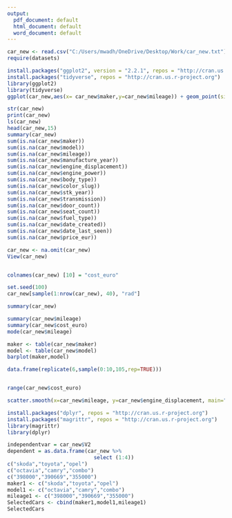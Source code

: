 ```yaml
---
output:
  pdf_document: default
  html_document: default
  word_document: default
---
```

```r
car_new <- read.csv("C:/Users/mwadh/OneDrive/Desktop/Work/car_new.txt")
require(datasets)

install.packages("ggplot2", version = "2.2.1", repos = "http://cran.us.r-project.org")
install.packages("tidyverse", repos = "http://cran.us.r-project.org")
library(ggplot2)
library(tidyverse)
ggplot(car_new,aes(x= car_new$maker,y=car_new$mileage)) + geom_point(size=1.2, color="steelblue")

str(car_new)
print(car_new)
ls(car_new)
head(car_new,15)
summary(car_new)
sum(is.na(car_new$maker))
sum(is.na(car_new$model))
sum(is.na(car_new$mileage))
sum(is.na(car_new$manufacture_year))
sum(is.na(car_new$engine_displacement))
sum(is.na(car_new$engine_power))
sum(is.na(car_new$body_type))
sum(is.na(car_new$color_slug))
sum(is.na(car_new$stk_year))
sum(is.na(car_new$transmission))
sum(is.na(car_new$door_count))
sum(is.na(car_new$seat_count))
sum(is.na(car_new$fuel_type))
sum(is.na(car_new$date_created))
sum(is.na(car_new$date_last_seen))
sum(is.na(car_new$price_eur))

car_new <- na.omit(car_new)
View(car_new)


colnames(car_new) [10] = "cost_euro"

set.seed(100)
car_new[sample(1:nrow(car_new), 40), "rad"]

summary(car_new)

summary(car_new$mileage)
summary(car_new$cost_euro)
mode(car_new$mileage)

maker <- table(car_new$maker)
model <- table(car_new$model)
barplot(maker,model)

data.frame(replicate(6,sample(0:10,105,rep=TRUE)))


range(car_new$cost_euro)

scatter.smooth(x=car_new$mileage, y=car_new$engine_displacement, main="mileage ~displacement")

install.packages("dplyr", repos = "http://cran.us.r-project.org")
install.packages("magrittr", repos = "http://cran.us.r-project.org")
library(magrittr)
library(dplyr)

independentvar = car_new$V2
dependent = as.data.frame(car_new %>% 
                            select (1:4))
c("skoda","toyota","opel")
c("octavia","camry","combo")
c("398000","390669","355000")
maker1 <- c("skoda","toyota","opel")
model1 <- c("octavia","camry","combo")
mileage1 <- c("398000","390669","355000")
SelectedCars <- cbind(maker1,model1,mileage1)
SelectedCars

```
